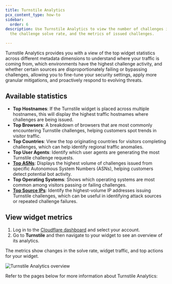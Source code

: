 ```yaml
---
title: Turnstile Analytics
pcx_content_type: how-to
sidebar:
  order: 6
description: Use Turnstile Analytics to view the number of challenges issued,
  the challenge solve rate, and the metrics of issued challenges.

---
```



Turnstile Analytics provides you with a view of the top widget statistics across different metadata dimensions to understand where your traffic is coming from, which environments have the highest challenge activity, and whether certain sources are disproportionately failing or bypassing challenges, allowing you to fine-tune your security settings, apply more granular mitigations, and proactively respond to evolving threats.

## Available statistics

- **Top Hostnames**: If the Turnstile widget is placed across multiple hostnames, this will display the highest traffic hostnames where challenges are being issued.
- **Top Browsers**: A breakdown of browsers that are most commonly encountering Turnstile challenges, helping customers spot trends in visitor traffic.
- **Top Countries**: View the top originating countries for visitors completing challenges, which can help identify regional traffic anomalies.
- **Top User Agents**: Identify which user agents are generating the most Turnstile challenge requests.
- [**Top ASNs**](https://cloudflare.com/learning/network-layer/what-is-an-autonomous-system): Displays the highest volume of challenges issued from specific Autonomous System Numbers (ASNs), helping customers detect potential bot activity.
- **Top Operating Systems**: Shows which operating systems are most common among visitors passing or failing challenges.
- [**Top Source IPs**](https://cloudflare.com/learning/ddos/glossary/ip-spoofing): Identify the highest-volume IP addresses issuing Turnstile challenges, which can be useful in identifying attack sources or repeated challenge failures.

## View widget metrics

1. Log in to the [Cloudflare dashboard](https://dash.cloudflare.com/) and select your account.
2. Go to **Turnstile** and then navigate to your widget to see an overview of its analytics.
  
The metrics show changes in the solve rate, widget traffic, and top actions for your widget.

![Turnstile Analytics overview](~/assets/images/turnstile/top-actions.png)

Refer to the pages below for more information about Turnstile Analytics: 

<DirectoryListing />